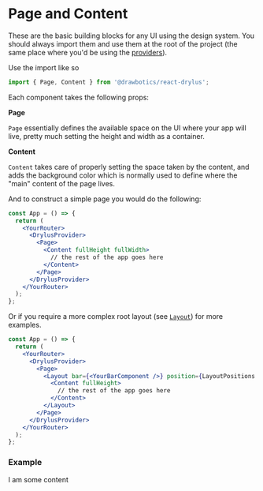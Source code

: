 

# Page and Content

These are the basic building blocks for any UI using the design system. You should always import them and use them at the root of the project (the same place where you'd be using the [providers](/base/providers)).

Use the import like so
```jsx
import { Page, Content } from '@drawbotics/react-drylus';
```

Each component takes the following props:

__Page__
<PropsTable component={Page} />

`Page` essentially defines the available space on the UI where your app will live, pretty much setting the height and width as a container.

__Content__
<PropsTable component={Content} />

`Content` takes care of properly setting the space taken by the content, and adds the background color which is normally used to define where the "main" content of the page lives.

And to construct a simple page you would do the following:
```jsx
const App = () => {
  return (
    <YourRouter>
      <DrylusProvider>
        <Page>
          <Content fullHeight fullWidth>
            // the rest of the app goes here
          </Content>
        </Page>
      </DrylusProvider>
    </YourRouter>
  );
};
```

Or if you require a more complex root layout (see [`Layout`](/layout/layout)) for more examples.

```jsx
const App = () => {
  return (
    <YourRouter>
      <DrylusProvider>
        <Page>
          <Layout bar={<YourBarComponent />} position={LayoutPositions.LEFT}>
            <Content fullHeight>
              // the rest of the app goes here
            </Content>
          </Layout>
        </Page>
      </DrylusProvider>
    </YourRouter>
  );
};
```

### Example
<Playground>
  <Page style={{ display: 'flex' }}>
    <Content fullHeight>
      I am some content
    </Content>
  </Page>
</Playground>

